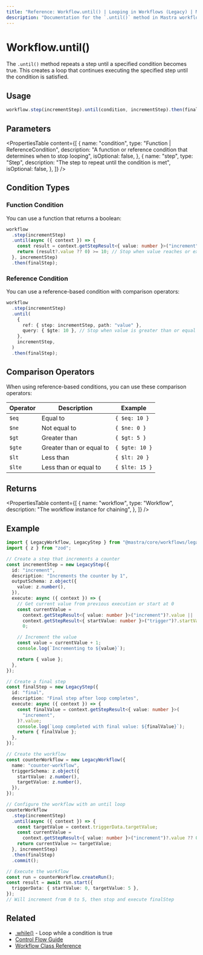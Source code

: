 ---
title: "Reference: Workflow.until() | Looping in Workflows (Legacy) | Mastra Docs"
description: "Documentation for the `.until()` method in Mastra workflows, which repeats a step until a specified condition becomes true."
---

# Workflow.until()

The `.until()` method repeats a step until a specified condition becomes true. This creates a loop that continues executing the specified step until the condition is satisfied.

## Usage

```typescript
workflow.step(incrementStep).until(condition, incrementStep).then(finalStep);
```

## Parameters

<PropertiesTable
  content={[
    {
      name: "condition",
      type: "Function | ReferenceCondition",
      description:
        "A function or reference condition that determines when to stop looping",
      isOptional: false,
    },
    {
      name: "step",
      type: "Step",
      description: "The step to repeat until the condition is met",
      isOptional: false,
    },
  ]}
/>

## Condition Types

### Function Condition

You can use a function that returns a boolean:

```typescript
workflow
  .step(incrementStep)
  .until(async ({ context }) => {
    const result = context.getStepResult<{ value: number }>("increment");
    return (result?.value ?? 0) >= 10; // Stop when value reaches or exceeds 10
  }, incrementStep)
  .then(finalStep);
```

### Reference Condition

You can use a reference-based condition with comparison operators:

```typescript
workflow
  .step(incrementStep)
  .until(
    {
      ref: { step: incrementStep, path: "value" },
      query: { $gte: 10 }, // Stop when value is greater than or equal to 10
    },
    incrementStep,
  )
  .then(finalStep);
```

## Comparison Operators

When using reference-based conditions, you can use these comparison operators:

| Operator | Description              | Example        |
| -------- | ------------------------ | -------------- |
| `$eq`    | Equal to                 | `{ $eq: 10 }`  |
| `$ne`    | Not equal to             | `{ $ne: 0 }`   |
| `$gt`    | Greater than             | `{ $gt: 5 }`   |
| `$gte`   | Greater than or equal to | `{ $gte: 10 }` |
| `$lt`    | Less than                | `{ $lt: 20 }`  |
| `$lte`   | Less than or equal to    | `{ $lte: 15 }` |

## Returns

<PropertiesTable
  content={[
    {
      name: "workflow",
      type: "Workflow",
      description: "The workflow instance for chaining",
    },
  ]}
/>

## Example

```typescript
import { LegacyWorkflow, LegacyStep } from "@mastra/core/workflows/legacy";
import { z } from "zod";

// Create a step that increments a counter
const incrementStep = new LegacyStep({
  id: "increment",
  description: "Increments the counter by 1",
  outputSchema: z.object({
    value: z.number(),
  }),
  execute: async ({ context }) => {
    // Get current value from previous execution or start at 0
    const currentValue =
      context.getStepResult<{ value: number }>("increment")?.value ||
      context.getStepResult<{ startValue: number }>("trigger")?.startValue ||
      0;

    // Increment the value
    const value = currentValue + 1;
    console.log(`Incrementing to ${value}`);

    return { value };
  },
});

// Create a final step
const finalStep = new LegacyStep({
  id: "final",
  description: "Final step after loop completes",
  execute: async ({ context }) => {
    const finalValue = context.getStepResult<{ value: number }>(
      "increment",
    )?.value;
    console.log(`Loop completed with final value: ${finalValue}`);
    return { finalValue };
  },
});

// Create the workflow
const counterWorkflow = new LegacyWorkflow({
  name: "counter-workflow",
  triggerSchema: z.object({
    startValue: z.number(),
    targetValue: z.number(),
  }),
});

// Configure the workflow with an until loop
counterWorkflow
  .step(incrementStep)
  .until(async ({ context }) => {
    const targetValue = context.triggerData.targetValue;
    const currentValue =
      context.getStepResult<{ value: number }>("increment")?.value ?? 0;
    return currentValue >= targetValue;
  }, incrementStep)
  .then(finalStep)
  .commit();

// Execute the workflow
const run = counterWorkflow.createRun();
const result = await run.start({
  triggerData: { startValue: 0, targetValue: 5 },
});
// Will increment from 0 to 5, then stop and execute finalStep
```

## Related

- [.while()](./while.mdx) - Loop while a condition is true
- [Control Flow Guide](../../docs/workflows-legacy/control-flow.mdx)
- [Workflow Class Reference](./workflow.mdx)
